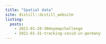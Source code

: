 ```yaml
---
title: "Spatial data"
site: distill::distill_website
listing:
  posts:
    - 2021-01-28-30daymapchallenge
    - 2021-01-31-tracking-covid-in-germany
---
```

